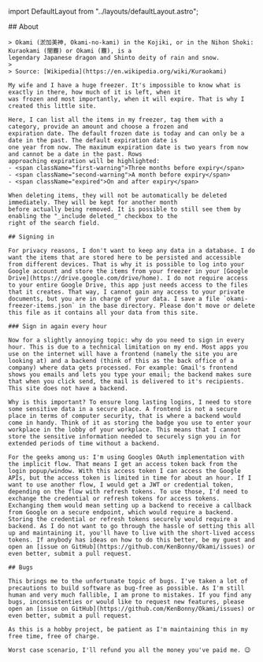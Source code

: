 ﻿import DefaultLayout from "../layouts/defaultLayout.astro";

<DefaultLayout>
<div class="max-w-5xl">
    ## About

    > Okami (淤加美神, Okami-no-kami) in the Kojiki, or in the Nihon Shoki: Kuraokami (闇龗) or Okami (龗), is a
    legendary Japanese dragon and Shinto deity of rain and snow.
    >
    > Source: [Wikipedia](https://en.wikipedia.org/wiki/Kuraokami)

    My wife and I have a huge freezer. It's impossible to know what is exactly in there, how much of it is left, when it
    was frozen and most importantly, when it will expire. That is why I created this little site.

    Here, I can list all the items in my freezer, tag them with a category, provide an amount and choose a frozen and
    expiration date. The default frozen date is today and can only be a date in the past. The default expiration date is
    one year from now. The maximum expiration date is two years from now and cannot be a date in the past. Rows
    approaching expiration will be highlighted:
    - <span className="first-warning">Three months before expiry</span>
    - <span className="second-warning">A month before expiry</span>
    - <span className="expired">On and after expiry</span>

    When deleting items, they will not be automatically be deleted immediately. They will be kept for another month
    before actually being removed. It is possible to still see them by enabling the "_include deleted_" checkbox to the
    right of the search field.

    ## Signing in

    For privacy reasons, I don't want to keep any data in a database. I do want the items that are stored here to be persisted and accessible from different devices. That is why it is possible to log into your Google account and store the items from your freezer in your [Google Drive](https://drive.google.com/drive/home). I do not require access to your entire Google Drive, this app just needs access to the files that it creates. That way, I cannot gain any access to your private documents, but you are in charge of your data. I save a file `okami-freezer-items.json` in the base directory. Please don't move or delete this file as it contains all your data from this site.

    ### Sign in again every hour

    Now for a slightly annoying topic: why do you need to sign in every hour. This is due to a technical limitation on my end. Most apps you use on the internet will have a frontend (namely the site you are looking at) and a backend (think of this as the back office of a company) where data gets processed. For example: Gmail's frontend shows you emails and lets you type your email; the backend makes sure that when you click send, the mail is delivered to it's recipients. This site does not have a backend.

    Why is this important? To ensure long lasting logins, I need to store some sensitive data in a secure place. A frontend is not a secure place in terms of computer security, that is where a backend would come in handy. Think of it as storing the badge you use to enter your workplace in the lobby of your workplace. This means that I cannot store the sensitive information needed to securely sign you in for extended periods of time without a backend.

    For the geeks among us: I'm using Googles OAuth implementation with the implicit flow. That means I get an access token back from the login popup/window. With this access token I can access the Google APIs, but the access token is limited in time for about an hour. If I want to use another flow, I would get a JWT or credential token, depending on the flow with refresh tokens. To use those, I'd need to exchange the credential or refresh tokens for access tokens. Exchanging them would mean setting up a backend to receive a callback from Google on a secure endpoint, which would require a backend. Storing the credential or refresh tokens securely would require a backend. As I do not want to go through the hassle of setting this all up and maintaining it, you'll have to live with the short-lived access tokens. If anybody has ideas on how to do this better, be my guest and open an [issue on GitHub](https://github.com/KenBonny/Okami/issues) or even better, submit a pull request.

    ## Bugs

    This brings me to the unfortunate topic of bugs. I've taken a lot of precautions to build software as bug-free as possible. As I'm still human and very much fallible, I am prone to mistakes. If you find any bugs, inconsistenties or would like to request new features, please open an [issue on GitHub](https://github.com/KenBonny/Okami/issues) or even better, submit a pull request.

    As this is a hobby project, be patient as I'm maintaining this in my free time, free of charge.

    Worst case scenario, I'll refund you all the money you've paid me. 😉
</div>
</DefaultLayout>